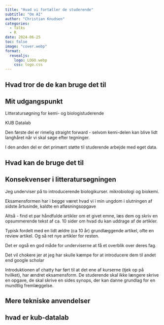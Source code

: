 ```yaml
---
title: "Hvad vi fortæller de studerende"
subtitle: "Om AI"
author: "Christian Knudsen"
categories:
  - Talks
  - R
date: 2024-06-25
toc: false
image: "cover.webp"
format: 
  revealjs:
    logo: LOGO.webp
    css: logo.css 
--- 
```



## Hvad tror de de kan bruge det til

## Mit udgangspunkt

Litteratursøgning for kemi- og biologistuderende

KUB Datalab

::: {.notes}

Den første del er rimelig straight forward - selvom kemi-delen kan blive
lidt langhåret når vi skal søge efter tegninger.

I den anden del er det primært støtte til studerende arbejde med eget 
data.

:::


## Hvad kan de bruge det til

## Konsekvenser i litteratursøgningen

Jeg underviser på to introducerende biologikurser. mikrobiologi og
biokemi.

Eksamensformen har i begge været hvad vi i min ungdom i slutningen af 
sidste årtusinde, kaldte en afløsningsopgave

Altså - find et par håndfulde artikler om et givet emne, læs dem og skriv en
opsummerende tekst af ca. 10 sider om hvad du kan uddrage af de artikler.

Typisk fordelt med en lidt ældre (ca 10 år) grundlæggende artikel, ofte en
review artikel. Og så ret nye artikler for resten.

Det er også en god måde for underviserne at få et overblik over deres fag.

Det vil chokere jer at jeg har skulle kæmpe for at introducere dem til andet
end google scholar

Introduktionen af chatty har ført til at det ene af kurserne (tjek op på hvilket),
har ændret eksamensform. De studerende skal ikke længere skrive en opgave,
de skal skrive en sides synops, der kan danne grundlag for en mundtlig
fremlæggelse.

## Mere tekniske anvendelser

## hvad er kub-datalab